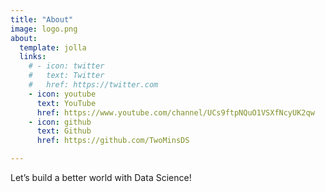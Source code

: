 ```yaml
---
title: "About"
image: logo.png
about:
  template: jolla
  links:
    # - icon: twitter
    #   text: Twitter
    #   href: https://twitter.com
    - icon: youtube
      text: YouTube
      href: https://www.youtube.com/channel/UCs9ftpNQuO1VSXfNcyUK2qw
    - icon: github
      text: Github
      href: https://github.com/TwoMinsDS

---
```


Let's build a better world with Data Science!
